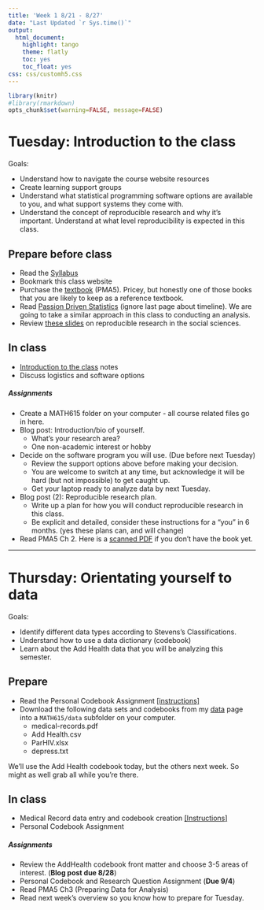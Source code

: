 ```yaml
---
title: 'Week 1 8/21 - 8/27'
date: "Last Updated `r Sys.time()`"
output:
  html_document:
    highlight: tango
    theme: flatly
    toc: yes
    toc_float: yes
css: css/customh5.css
---
```


```r
library(knitr)
#library(rmarkdown)
opts_chunk$set(warning=FALSE, message=FALSE) 
```


# Tuesday: Introduction to the class
Goals: 

* Understand how to navigate the course website resources
* Create learning support groups
* Understand what statistical programming software options are available to you, and what support systems they come with. 
* Understand the concept of reproducible research and why it's important. Understand at what level reproducibility is expected in this class. 

## Prepare before class
* Read the [Syllabus](docs/syllabus_615_f17.html)
* Bookmark this class website 
* Purchase the [textbook](https://www.amazon.com/Practical-Multivariate-Analysis-Chapman-Statistical/dp/1439816808) (PMA5). Pricey, but honestly one of those books that you are likely to keep as a reference textbook. 
* Read [Passion Driven Statistics](docs/PDS_Intro_Stat.pdf) (ignore last page about timeline). We are going to take a similar approach in this class to conducting an analysis. 
* Review [these slides](http://benmarwick.github.io/UW-eScience-reproducibility-social-sciences/#/) on reproducible research in the social sciences.


## In class
* [Introduction to the class](docs/lec01_intro_class.html) notes
* Discuss logistics and software options

##### Assignments
* Create a MATH615 folder on your computer - all course related files go in here. 
* Blog post: Introduction/bio of yourself. 
    - What's your research area?
    - One non-academic interest or hobby
* Decide on the software program you will use. (Due before next Tuesday)
    - Review the support options above before making your decision.  
    - You are welcome to switch at any time, but acknowledge it will be hard (but not impossible) to get caught up.
    - Get your laptop ready to analyze data by next Tuesday. 
* Blog post (2): Reproducible research plan.
    - Write up a plan for how you will conduct reproducible research in this class.
    - Be explicit and detailed, consider these instructions for a "you" in 6 months. (yes these plans can, and will change)
* Read PMA5 Ch 2. Here is a [scanned PDF](docs/PMA5 Ch 2 and 3.pdf) if you don't have the book yet.
    
----

# Thursday: Orientating yourself to data
Goals: 

* Identify different data types according to Stevens's Classifications. 
* Understand how to use a data dictionary (codebook)
* Learn about the Add Health data that you will be analyzing this semester. 

## Prepare
* Read the Personal Codebook Assignment [[instructions]](hw/RQ_personal_codebook_assignment.html)
* Download the following data sets and codebooks from my [data](https://norcalbiostat.netlify.com/data/raw_data/) page into a `MATH615/data` subfolder on your computer. 
    - medical-records.pdf
    - Add Health.csv
    - ParHIV.xlsx
    - depress.txt
    
We'll use the Add Health codebook today, but the others next week. So might as well grab all while you're there. 

## In class
* Medical Record data entry and codebook creation [[Instructions]](docs/MedRecords.html)
* Personal Codebook Assignment

##### Assignments
* Review the AddHealth codebook front matter and choose 3-5 areas of interest. (**Blog post due 8/28**)
* Personal Codebook and Research Question Assignment (**Due 9/4**)
* Read PMA5 Ch3 (Preparing Data for Analysis)
* Read next week's overview so you know how to prepare for Tuesday. 




